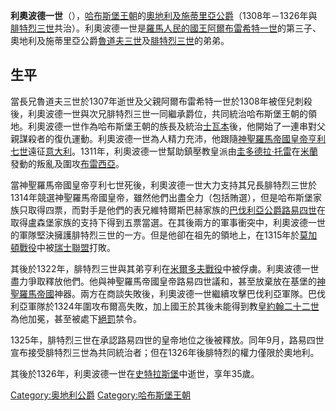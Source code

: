 {{Infobox royalty
| name         = 利奥波德一世
| image        = Leopold1mini.jpg
| succession1  = [[奥地利统治者列表|奥地利公爵]]和[[施蒂里亚公国|施蒂里亚公爵]]
| reign1       = 1308年5月1日 — 1326年2月28日
| predecessor1 = [[阿尔布雷希特一世_(德意志国王)|阿尔布雷希特一世]]
| successor1   = [[腓特烈三世_(奥地利)|腓特烈三世]]
| birth_date   = 1290年8月4日
| birth_place  = [[维也纳|维也纳]]
| death_date   = {{death date and age|1326|2|28|1290|8|4|df=y}}
| death_place  = [[斯特拉斯堡|斯特拉斯堡]]
| burial_place = [[温迪施|温迪施]]
| house        = [[哈布斯堡王朝|哈布斯堡王朝]]
| father       = [[阿尔布雷希特一世_(德意志国王)|阿尔布雷希特一世]]
| mother       = [[提洛的伊丽莎白|提洛的伊丽莎白]]
}}

'''利奧波德一世'''（{{bd|1290年|8月24日|1326年|2月28日|catIdx=L}}），[[哈布斯堡王朝|哈布斯堡王朝]]的[[奥地利统治者列表|奧地利及施蒂里亞公爵]]（1308年－1326年與[[腓特烈三世_(奧地利)|腓特烈三世]]共治）。利奧波德一世是[[羅馬人民的國王|羅馬人民的國王]][[阿爾布雷希特一世_(德意志)|阿爾布雷希特一世]]的第三子、奧地利及施蒂里亞公爵[[魯道夫一世_(波希米亞)|魯道夫三世]]及[[腓特烈三世_(奧地利)|腓特烈三世]]的弟弟。

==生平==
當長兄魯道夫三世於1307年逝世及父親阿爾布雷希特一世於1308年被侄兒刺殺後，利奧波德一世與次兄腓特烈三世一同繼承爵位，共同統治哈布斯堡王朝的領地。利奧波德一世作為哈布斯堡王朝的族長及統治[[士瓦本|士瓦本]]後，他開始了一連串對父親謀殺者的復仇運動。利奧波德一世為人精力充沛，他跟隨[[神聖羅馬帝國皇帝|神聖羅馬帝國皇帝]][[亨利七世_(神聖羅馬帝國)|亨利七世]]遠征[[意大利|意大利]]。1311年，利奧波德一世幫助鎮壓教皇派由[[圭多德拉·托雷|圭多德拉·托雷]]在[[米蘭|米蘭]]發動的叛亂及圍攻[[布雷西亞|布雷西亞]]。

當神聖羅馬帝國皇帝亨利七世死後，利奧波德一世大力支持其兄長腓特烈三世於1314年競選神聖羅馬帝國皇帝，雖然他們出盡全力（包括賄選），但是哈布斯堡家族只取得四票，而對手是他們的表兄維特爾斯巴赫家族的[[巴伐利亞公爵|巴伐利亞公爵]][[路易四世_(神聖羅馬帝國)|路易四世]]在取得盧森堡家族的支持下得到五票當選。在其後兩方的軍事衝突中，利奧波德一世的軍隊堅決擁護腓特烈三世的一方。但是他卻在祖先的領地上，在1315年於[[莫加頓戰役|莫加頓戰役]]中被[[舊瑞士邦聯|瑞士聯盟]]打敗。

其後於1322年，腓特烈三世與其弟亨利在[[米爾多夫戰役|米爾多夫戰役]]中被俘虜。利奧波德一世盡力爭取釋放他們。他與神聖羅馬帝國皇帝路易四世議和，甚至放棄放在基堡的[[神聖羅馬帝國|神聖羅馬帝國]]神器。兩方在商談失敗後，利奧波德一世繼續攻擊巴伐利亞軍隊。巴伐利亞軍隊於1324年圍攻布爾高失敗，加上國王於其後未能得到教皇[[若望二十二世|約翰二十二世]]為他加冕，甚至被處下[[絕罰|絕罰]]禁令。

1325年，腓特烈三世在承認路易四世的皇帝地位之後被釋放。同年9月，路易四世宣布接受腓特烈三世為共同統治者；但在1326年後腓特烈的權力僅限於奧地利。

其後於1326年，利奧波德一世在[[史特拉斯堡|史特拉斯堡]]中逝世，享年35歲。

{{S-start}}
{{S-hou|[[哈布斯堡家族|哈布斯堡家族]]|1290年|8月4日|1326年|2月28日}}
{{s-reg}}
{{S-bef|before=[[阿爾布雷希特一世_(德意志)|阿爾布雷希特一世]]}}
{{S-ttl|title=[[奧地利统治者列表|奧地利公爵]]|years=1308–1326|regent1=[[腓特烈三世_(奧地利)|腓特烈三世]]}}
{{S-aft|after=[[腓特烈三世_(奧地利)|腓特烈三世]]}}
{{S-end}}

{{Authority control}}
{{DEFAULTSORT: Leopold 01}}
[[Category:奥地利公爵|Category:奥地利公爵]]
[[Category:哈布斯堡王朝|Category:哈布斯堡王朝]]